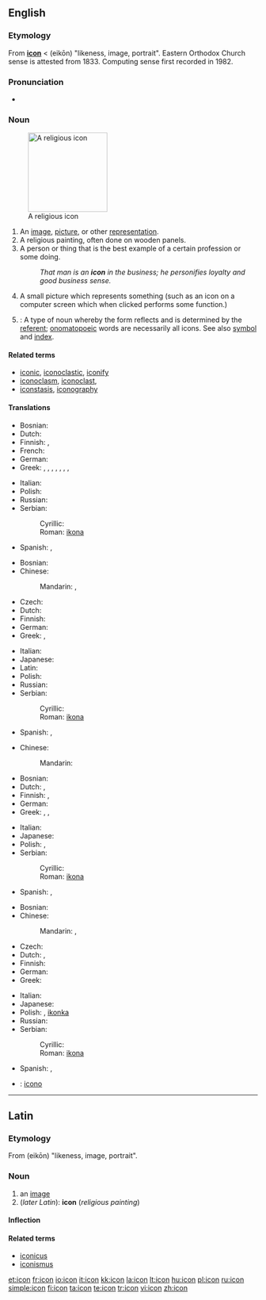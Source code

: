 {{wikipedia}}
==English==

===Etymology===
From {{etyl|la}} '''[[#Latin|icon]]''' < {{etyl|grc}} '''{{polytonic|[[εἰκών]]}}''' (eikōn) "likeness, image, portrait". Eastern Orthodox Church sense is attested from 1833. Computing sense first recorded in 1982.

===Pronunciation===
* {{Audio|En-us-icon.ogg|Audio (US)}}

===Noun===
{{en-noun}}
[[Image:Cyril_Methodius25K.jpg|right|thumb|160px|A religious icon]]

# An [[image]], [[picture]], or other [[representation]].
# A religious painting, often done on wooden panels.
# A person or thing that is the best example of a certain profession or some doing.
#: ''That man is an '''icon''' in the business; he personifies loyalty and good business sense.''
# A small picture which represents something (such as an icon on a computer screen which when clicked performs some function.)
# {{linguistics}}: A type of noun whereby the form reflects and is determined by the [[referent]]; [[onomatopoeic]] words are necessarily all icons.  See also [[symbol]] and [[index]].

====Related terms====
* [[iconic]], [[iconoclastic]], [[iconify]]
* [[iconoclasm]],  [[iconoclast]],
* [[iconstasis]], [[iconography]]

====Translations====
{{trans-top|image}}
* Bosnian: {{t-|bs|ikona|f}}
* Dutch: {{t-|nl|icoon|f|m}}
* Finnish: {{t-|fi|ikoni}}, {{t+|fi|symboli}}
* French: {{t+|fr|icône|f}}
* German: {{t+|de|Bild|n}}
* Greek: {{t+|el|εικόνα|f|tr=ikóna|sc=Grek}}, {{t+|el|απεικόνιση|f|tr=apikónisi|sc=Grek}}, {{t+|el|παράσταση|f|tr=parástasi|sc=Grek}}, {{t+|el|αναπαράσταση|f|tr=anaparástasi|sc=Grek}}, {{t+|el|ομοίωμα|n|tr=omíoma|sc=Grek}}, {{t+|el|είδωλο|n|tr=íðolo|sc=Grek}}, {{t+|el|απείκασμα|n|tr=apíkazma|sc=Grek}}, {{t+|el|απεικόνισμα|n|tr=apikónizma|sc=Grek}}
{{trans-mid}}
* Italian: {{t+|it|icona|f}}
* Polish: {{t+|pl|ikona|f}}
* Russian: {{t+|ru|икона|f|tr=ikóna|sc=Cyrl}}
* Serbian:
*: Cyrillic: {{t+|sr|икона|f|sc=Cyrl}}
*: Roman: [[ikona#Serbian|ikona]] {{f}}
* Spanish: {{t+|es|icono|m}}, {{t-|es|ícono|m}}
{{trans-bottom}}

{{trans-top|religious painting}}
* Bosnian: {{t-|bs|ikona|f}}
* Chinese:
*: Mandarin: {{t|zh|聖像|sc=Hani}},  {{t|zh|圣像|tr=shèngxiàng|sc=Hani}}
* Czech: {{t-|cs|ikona|f}}
* Dutch: {{t-|nl|icoon|f|m}}
* Finnish: {{t-|fi|ikoni}}
* German: {{t+|de|Ikone|f}}
* Greek: {{t+|el|εικόνα|f|tr=ikóna|sc=Grek}}, {{t+|el|εικόνισμα|n|tr=ikónizma|sc=Grek}}
{{trans-mid}}
* Italian: {{t+|it|icona|f}}
* Japanese: {{t|ja|聖像|tr=せいぞう, seizō|sc=Jpan}}
* Latin: {{t+|la|icon|f}}
* Polish: {{t+|pl|ikona|f}}
* Russian: {{t+|ru|икона|f|tr=ikóna|sc=Cyrl}}
* Serbian:
*: Cyrillic: {{t+|sr|икона|f|sc=Cyrl}}
*: Roman: [[ikona#Serbian|ikona]] {{f}}
* Spanish: {{t+|es|icono|m}}, {{t-|es|ícono|m}}
{{trans-bottom}}

{{trans-top|best example of something}}
* Chinese:
*: Mandarin: {{t|zh|偶像|tr=ǒuxiàng|sc=Hani}}
* Bosnian: {{t-|bs|ikona|f}}
* Dutch: {{t-|nl|icoon|f|m}}, {{t|nl|idool|n}}
* Finnish: {{t+|fi|symboli}}, {{t-|fi|ikoni}}
* German: {{t+|de|Symbol|n}}
* Greek: {{t+|el|είδωλο|n|tr=íðolo|sc=Grek}}, {{t+|el|ίνδαλμα|n|tr=ínðalma|sc=Grek}}, {{t+|el|εικόνα|f|tr=ikóna|sc=Grek}}
{{trans-mid}}
* Italian: {{t+|it|icona|f}}
* Japanese: {{t|ja|偶像|tr=ぐうぞう, gūzō|sc=Jpan}}
* Polish: {{t+|pl|ikona|f}}, {{t+|pl|symbol|m}}
* Serbian:
*: Cyrillic: {{t+|sr|икона|f|sc=Cyrl}}
*: Roman: [[ikona#Serbian|ikona]] {{f}}
* Spanish: {{t+|es|icono|m}}, {{t-|es|ícono|m}}
{{trans-bottom}}

{{trans-top|small picture, computer icon}}
* Bosnian: {{t-|bs|ikona|f}}
* Chinese:
*: Mandarin: {{t|zh|圖標|sc=Hani}},  {{t|zh|图标|tr=túbiāo|sc=Hani}}
* Czech: {{t-|cs|ikona|f}}
* Dutch: {{t-|nl|icoon|f|m}}, {{t-|nl|pictogram|n}}
* Finnish: {{t+|fi|kuvake}}
* German: {{t-|de|Icon|n}}
* Greek: {{t+|el|εικονίδιο|n|tr=ikoníðio|sc=Grek}}
{{trans-mid}}
* Italian: {{t+|it|icona|f}}
* Japanese: {{t|ja|アイコン|tr=aikon|sc=Jpan}}
* Polish: {{t+|pl|ikona|f}}, [[ikonka]] {{f}}
* Russian: {{t|ru|иконка|f|tr=ikónka|sc=Cyrl}}
* Serbian:
*: Cyrillic: {{t+|sr|икона|f|sc=Cyrl}}
*: Roman: [[ikona#Serbian|ikona]] {{f}}
* Spanish: {{t+|es|icono|m}}, {{t-|es|ícono|m}}
{{trans-bottom}}

{{checktrans-top}}
* {{ttbc|Interlingua}}: [[icono]]
{{trans-mid}}
{{trans-bottom}}

----

==Latin==

===Etymology===
From {{etyl|grc|la}} '''{{polytonic|[[εἰκών]]}}''' (eikōn) "likeness, image, portrait".

===Noun===
{{la-noun|īcon|iconis|īconis|f|third}}

# an [[image]]
# (''later Latin''): '''icon''' (''religious painting'')

====Inflection====
{{la-decl-3rd|icon|īcon|icon|īcon}}

====Related terms====
* [[iconicus]]
* [[iconismus]]

[[et:icon]]
[[fr:icon]]
[[io:icon]]
[[it:icon]]
[[kk:icon]]
[[la:icon]]
[[lt:icon]]
[[hu:icon]]
[[pl:icon]]
[[ru:icon]]
[[simple:icon]]
[[fi:icon]]
[[ta:icon]]
[[te:icon]]
[[tr:icon]]
[[vi:icon]]
[[zh:icon]]